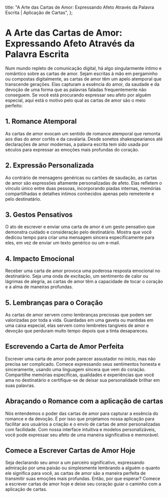 
  title: "A Arte das Cartas de Amor: Expressando Afeto Através da Palavra Escrita | Aplicação de Cartas",
};

# A Arte das Cartas de Amor: Expressando Afeto Através da Palavra Escrita

<MdxImage src="/blog/art-love-letters.jpg" alt="A Arte das Cartas de Amor: Expressando Afeto Através da Palavra Escrita" width={800} height={700} />

Num mundo repleto de comunicação digital, há algo singularmente íntimo e romântico sobre as cartas de amor. Sejam escritas à mão em pergaminho ou compostas digitalmente, as cartas de amor têm um apelo atemporal que transcende gerações. Elas capturam a essência do amor, da saudade e da devoção de uma forma que as palavras faladas frequentemente não conseguem. Se você está procurando expressar seu afeto por alguém especial, aqui está o motivo pelo qual as cartas de amor são o meio perfeito:

## 1. Romance Atemporal

As cartas de amor evocam um sentido de romance atemporal que remonta aos dias do amor cortês e da cavalaria. Desde sonetos shakespearianos até declarações de amor modernas, a palavra escrita tem sido usada por séculos para expressar as emoções mais profundas do coração.

## 2. Expressão Personalizada

Ao contrário de mensagens genéricas ou cartões de saudação, as cartas de amor são expressões altamente personalizadas de afeto. Elas refletem o vínculo único entre duas pessoas, incorporando piadas internas, memórias compartilhadas e detalhes íntimos conhecidos apenas pelo remetente e pelo destinatário.

## 3. Gestos Pensativos

O ato de escrever e enviar uma carta de amor é um gesto pensativo que demonstra cuidado e consideração pelo destinatário. Mostra que você dedicou tempo para criar uma mensagem sincera especificamente para eles, em vez de enviar um texto genérico ou um e-mail.

## 4. Impacto Emocional

Receber uma carta de amor provoca uma poderosa resposta emocional no destinatário. Seja uma onda de excitação, um sentimento de calor ou lágrimas de alegria, as cartas de amor têm a capacidade de tocar o coração e a alma de maneiras profundas.

## 5. Lembranças para o Coração

As cartas de amor servem como lembranças preciosas que podem ser valorizadas por toda a vida. Guardadas em uma gaveta ou mantidas em uma caixa especial, elas servem como lembretes tangíveis de amor e devoção que perduram muito tempo depois que a tinta desapareceu.

## Escrevendo a Carta de Amor Perfeita

Escrever uma carta de amor pode parecer assustador no início, mas não precisa ser complicado. Comece expressando seus sentimentos honesta e sinceramente, usando uma linguagem sincera que vem do coração. Compartilhe memórias específicas, qualidades e experiências que você ama no destinatário e certifique-se de deixar sua personalidade brilhar em suas palavras.

## Abraçando o Romance com a aplicação de cartas

Nós entendemos o poder das cartas de amor para capturar a essência do romance e da devoção. É por isso que projetamos nossa aplicação para facilitar aos usuários a criação e o envio de cartas de amor personalizadas com facilidade. Com nossa interface intuitiva e modelos personalizáveis, você pode expressar seu afeto de uma maneira significativa e memorável.

## Comece a Escrever Cartas de Amor Hoje

Seja declarando seu amor a um parceiro significativo, expressando admiração por uma paixão ou simplesmente lembrando a alguém o quanto ele significa para você, as cartas de amor são a maneira perfeita de transmitir suas emoções mais profundas. Então, por que esperar? Comece a escrever cartas de amor hoje e deixe seu coração guiar o caminho com a aplicação de cartas.
